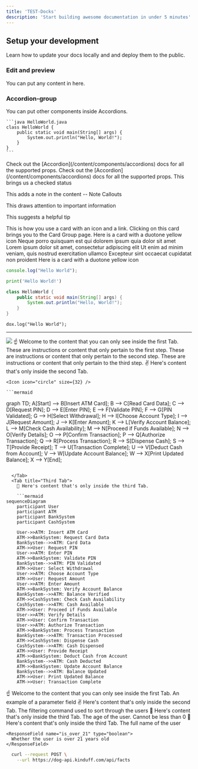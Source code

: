 ```yaml
---
title: 'TEST-Docks'
description: 'Start building awesome documentation in under 5 minutes'
---
```


## Setup your development

Learn how to update your docs locally and and deploy them to the public.

### Edit and preview

<Accordion title="I am an Accordion.">
  You can put any content in here.
</Accordion>

### Accordion-group

<AccordionGroup>
  <Accordion title="FAQ without Icon">
    You can put other components inside Accordions.

    ```java HelloWorld.java
    class HelloWorld {
        public static void main(String[] args) {
            System.out.println("Hello, World!");
        }
    }
    ```

  </Accordion>

  <Accordion title="FAQ with Icon" icon="alien-8bit">
    Check out the [Accordion](/content/components/accordions) docs for all the supported props.
    
  </Accordion>

  <Accordion title="FAQ without Icon">
    Check out the [Accordion](/content/components/accordions) docs for all the supported props.
    <Check>This brings us a checked status</Check>
  </Accordion>
</AccordionGroup>


<Note>This adds a note in the content -- 
Note Callouts </Note>



<Info>This draws attention to important information</Info>

<Tip>This suggests a helpful tip</Tip>



<Card title="Click on me" icon="wifi" href="/content/components/card-group">
  This is how you use a card with an icon and a link. Clicking on this card
  brings you to the Card Group page.
</Card>


<Card title="Colored Card" icon="lightbulb" iconType="duotone" color="#ca8b04">
  Here is a card with a duotone yellow icon
</Card>


<CardGroup cols={3}>
  <Card title="First Card" icon="square-1">
    Neque porro quisquam est qui dolorem ipsum quia dolor sit amet
  </Card>
  <Card title="Second Card" icon="square-2">
    Lorem ipsum dolor sit amet, consectetur adipiscing elit
  </Card>
  <Card title="Third Card" icon="square-3">
    Ut enim ad minim veniam, quis nostrud exercitation ullamco
  </Card>
  <Card title="Fourth Card" icon="square-4">
    Excepteur sint occaecat cupidatat non proident
  </Card>
  <Card title="Colored Card" icon="lightbulb" iconType="duotone" color="#ca8b04">
  Here is a card with a duotone yellow icon
</Card>
</CardGroup>


<CodeGroup>

```javascript helloWorld.js
console.log("Hello World");
```

```python hello_world.py
print('Hello World!')
```

```java HelloWorld.java
class HelloWorld {
    public static void main(String[] args) {
        System.out.println("Hello, World!");
    }
}
```
```ninjacode helloWorld.nj
dox.log("Hello World");
```

</CodeGroup>


----


<Frame type="glass">
  <img src="https://www.dictionary.com/e/wp-content/uploads/2021/03/20210310_luck_1000x700-790x310.jpg" />
</Frame>












<Tabs>
  <Tab title="First Tab">
    ☝️ Welcome to the content that you can only see inside the first Tab.
    <Steps>
  <Step title="First Step">
    These are instructions or content that only pertain to the first step.
  </Step>
  <Step title="Second Step">
    These are instructions or content that only pertain to the second step.
  </Step>
  <Step title="Third Step">
    These are instructions or content that only pertain to the third step.
  </Step>
</Steps>
  </Tab>
  <Tab title="Second Tab">
    ✌️ Here's content that's only inside the second Tab.

    <Icon icon="circle" size={32} />

    ```mermaid
graph TD;
    A[Start] --> B[Insert ATM Card];
    B --> C[Read Card Data];
    C --> D[Request PIN];
    D --> E[Enter PIN];
    E --> F[Validate PIN];
    F --> G[PIN Validated];
    G --> H[Select Withdrawal];
    H --> I[Choose Account Type];
    I --> J[Request Amount];
    J --> K[Enter Amount];
    K --> L[Verify Account Balance];
    L --> M[Check Cash Availability];
    M --> N[Proceed if Funds Available];
    N --> O[Verify Details];
    O --> P[Confirm Transaction];
    P --> Q[Authorize Transaction];
    Q --> R[Process Transaction];
    R --> S[Dispense Cash];
    S --> T[Provide Receipt];
    T --> U[Transaction Complete];
    U --> V[Deduct Cash from Account];
    V --> W[Update Account Balance];
    W --> X[Print Updated Balance];
    X --> Y[End];
```

  </Tab>
  <Tab title="Third Tab">
    💪 Here's content that's only inside the third Tab.

    ```mermaid
sequenceDiagram
    participant User
    participant ATM
    participant BankSystem
    participant CashSystem

    User->>ATM: Insert ATM Card
    ATM->>BankSystem: Request Card Data
    BankSystem-->>ATM: Card Data
    ATM->>User: Request PIN
    User->>ATM: Enter PIN
    ATM->>BankSystem: Validate PIN
    BankSystem-->>ATM: PIN Validated
    ATM->>User: Select Withdrawal
    User->>ATM: Choose Account Type
    ATM->>User: Request Amount
    User->>ATM: Enter Amount
    ATM->>BankSystem: Verify Account Balance
    BankSystem-->>ATM: Balance Verified
    ATM->>CashSystem: Check Cash Availability
    CashSystem-->>ATM: Cash Available
    ATM->>User: Proceed if Funds Available
    User->>ATM: Verify Details
    ATM->>User: Confirm Transaction
    User->>ATM: Authorize Transaction
    ATM->>BankSystem: Process Transaction
    BankSystem-->>ATM: Transaction Processed
    ATM->>CashSystem: Dispense Cash
    CashSystem-->>ATM: Cash Dispensed
    ATM->>User: Provide Receipt
    ATM->>BankSystem: Deduct Cash from Account
    BankSystem-->>ATM: Cash Deducted
    ATM->>BankSystem: Update Account Balance
    BankSystem-->>ATM: Balance Updated
    ATM->>User: Print Updated Balance
    ATM->>User: Transaction Complete

```

  </Tab>
</Tabs>


<Tabs>
  <Tab title="First Tab">
    ☝️ Welcome to the content that you can only see inside the first Tab.
    <ParamField path="param" type="string">
    An example of a parameter field 
    </ParamField>
  </Tab>
  <Tab title="Second Tab">
    ✌️ Here's content that's only inside the second Tab.
    <ParamField query="filter" type="string" default="none" required>
  The filtering command used to sort through the users
</ParamField>
  </Tab>
  <Tab title="Third Tab">
    💪 Here's content that's only inside the third Tab.
    <ParamField body="user_age" type="integer" default="0" required>
  The age of the user. Cannot be less than 0
</ParamField>
  </Tab>
  <Tab title="fourth Tab">
    💪 Here's content that's only inside the third Tab.
    <ResponseField name="user" type="User Object">
  <Expandable title="properties">
    <ResponseField name="full_name" type="string">
      The full name of the user
    </ResponseField>

    <ResponseField name="is_over_21" type="boolean">
      Whether the user is over 21 years old
    </ResponseField>
  </Expandable>
</ResponseField>

  </Tab>
</Tabs>


<RequestExample>

```bash Request
  curl --request POST \
    --url https://dog-api.kinduff.com/api/facts
```

</RequestExample>

